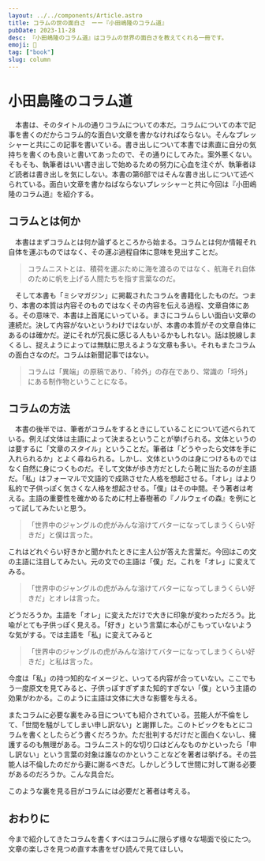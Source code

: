 ```yaml
---
layout: ../../components/Article.astro
title: コラムの世の面白さ　ーー『小田嶋隆のコラム道』
pubDate: 2023-11-28
desc: 『小田嶋隆のコラム道』はコラムの世界の面白さを教えてくれる一冊です。
emoji: 📖
tag: ["book"]
slug: column
---
```

# 小田島隆のコラム道
　本書は、そのタイトルの通りコラムについての本だ。コラムについての本で記事を書くのだからコラム的な面白い文章を書かなければならない。そんなプレッシャーと共にこの記事を書いている。書き出しについて本書では素直に自分の気持ちを書くのも良いと書いてあったので、その通りにしてみた。案外悪くない。そもそも、執筆者はいい書き出しで始めるための努力に心血を注ぐが、執筆者ほど読者は書き出しを気にしない。本書の第6部ではそんな書き出しについて述べられている。面白い文章を書かねばならないプレッシャーと共に今回は『小田嶋隆のコラム道』を紹介する。
## コラムとは何か
　本書はまずコラムとは何か論ずるところから始まる。コラムとは何か情報それ自体を運ぶものではなく、その運ぶ過程自体に意味を見出すことだ。
> コラムニストとは、積荷を運ぶために海を渡るのではなく、航海それ自体のために帆を上げる人間たちを指す言葉なのだ。  


　そして本書も「ミシマガジン」に掲載されたコラムを書籍化したものだ。つまり、本書の本質は内容そのものではなくその内容を伝える過程、文章自体にある。その意味で、本書は上首尾にいっている。まさにコラムらしい面白い文章の連続だ。決して内容がないというわけではないが、本書の本質がその文章自体にあるのは確かだ。逆にそれが冗長に感じる人もいるかもしれない。話は脱線しまくるし、捉えようによっては無駄に思えるような文章も多い。それもまたコラムの面白さなのだ。コラムは新聞記事ではない。
> コラムは「異端」の原稿であり、「枠外」の存在であり、常識の「埒外」にある制作物ということになる。

## コラムの方法
　本書の後半では、筆者がコラムをするときにしていることについて述べられている。例えば文体は主語によって決まるということが挙げられる。文体というのは要するに「文章のスタイル」ということだ。筆者は「どうやったら文体を手に入れられるか」とよく尋ねられる。しかし、文体というのは身につけるものではなく自然に身につくものだ。そして文体が歩き方だとしたら靴に当たるのが主語だ。「私」はフォーマルで文語的で成熟させた人格を想起させる。「オレ」はより私的で子供っぽく気さくな人格を想起させる。「僕」はその中間。そう著者は考える。主語の重要性を確かめるために村上春樹著の『ノルウェイの森』を例にとって試してみたいと思う。
> 「世界中のジャングルの虎がみんな溶けてバターになってしまうくらい好きだ」と僕は言った。

これはどれぐらい好きかと聞かれたときに主人公が答えた言葉だ。今回はこの文の主語に注目してみたい。元の文での主語は「僕」だ。これを「オレ」に変えてみる。
> 「世界中のジャングルの虎がみんな溶けてバターになってしまうくらい好きだ」とオレは言った。

どうだろうか。主語を「オレ」に変えただけで大きに印象が変わっただろう。比喩がとても子供っぽく見える。「好き」という言葉に本心がこもっていないような気がする。では主語を「私」に変えてみると
> 「世界中のジャングルの虎がみんな溶けてバターになってしまうくらい好きだ」と私は言った。

今度は「私」の持つ知的なイメージと、いってる内容が合っていない。ここでもう一度原文を見てみると、子供っぽすぎずまた知的すぎない「僕」という主語の効果がわかる。このように主語は文体に大きな影響を与える。


またコラムに必要な裏をみる目についても紹介されている。芸能人が不倫をして、「世間を騒がしてしまい申し訳ない」と謝罪した。このトピックをもとにコラムを書くとしたらどう書くだろうか。ただ批判するだけだと面白くないし、擁護するのも無理がある。コラムニスト的な切り口はどんなものかといったら「申し訳ない」という言葉の対象は誰なのかということなどを著者は挙げる。その芸能人は不倫したのだから妻に謝るべきだ。しかしどうして世間に対して謝る必要があるのだろうか。こんな具合だ。

このような裏を見る目がコラムには必要だと著者は考える。

## おわりに
今まで紹介してきたコラムを書くすべはコラムに限らず様々な場面で役にたつ。文章の楽しさを見つめ直す本書をぜひ読んで見てほしい。
